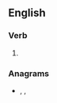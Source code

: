 ==English==

===Verb===
{{head|en|verb form}}

# {{en-past of|sire}}

===Anagrams===
* {{l|en|dries}}, {{l|en|rides}}, {{l|en|rised}}